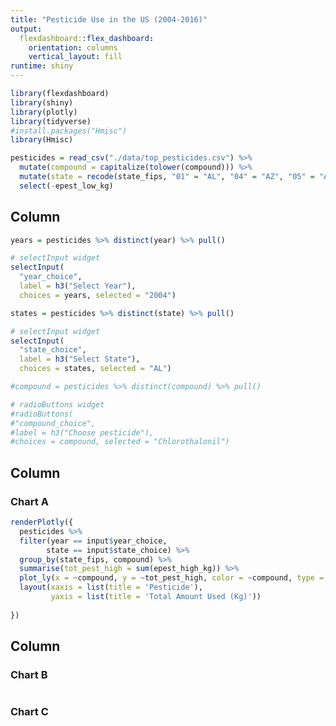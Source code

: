 ```yaml
---
title: "Pesticide Use in the US (2004-2016)"
output:
  flexdashboard::flex_dashboard:
    orientation: columns
    vertical_layout: fill
runtime: shiny
---
```


```r
library(flexdashboard)
library(shiny)
library(plotly)
library(tidyverse)
#install.packages("Hmisc")
library(Hmisc)
```

```r
pesticides = read_csv("./data/top_pesticides.csv") %>% 
  mutate(compound = capitalize(tolower(compound))) %>% 
  mutate(state = recode(state_fips, "01" = "AL", "04" = "AZ", "05" = "AR", "06" = "CA", "08" = "CO", "09" = "CT", "10" = "DE", "12" = "FL", "13" = "GA", "16" = "ID", "17" = "IL", "18" = "IN", "19" = "IA", "20" = "KS", "21" = "KY", "22" = "LA", "23" = "ME", "24" = "MD", "25" = "MA", "26" = "MI", "27" = "MN", "28" = "MS", "29" = "MO", "30" = "MT", "31" = "NE", "32" = "NV", "33" = "NH", "34" = "NJ", "35" = "NM", "36" = "NY", "37" = "NC", "38" = "ND", "39" = "OH", "40" = "OK", "41" = "OR", "42" = "PA", "44" = "RI", "45" = "SC", "46" = "SD", "47" = "TN", "48" = "TX", "49" = "UT", "50" = "VT", "51" = "VA", "53" = "WA", "54" = "WV", "55" = "WI", "56" = "WY")) %>%
  select(-epest_low_kg)
```

Column {.sidebar}
-----------------------------------------------------------------------

```r
years = pesticides %>% distinct(year) %>% pull()

# selectInput widget
selectInput(
  "year_choice", 
  label = h3("Select Year"),
  choices = years, selected = "2004")

states = pesticides %>% distinct(state) %>% pull()

# selectInput widget
selectInput(
  "state_choice", 
  label = h3("Select State"),
  choices = states, selected = "AL")

#compound = pesticides %>% distinct(compound) %>% pull()

# radioButtons widget
#radioButtons(
#"compound_choice", 
#label = h3("Choose pesticide"),
#choices = compound, selected = "Chlorothalonil")
```

Column {data-width=650}
-----------------------------------------------------------------------

### Chart A

```r

renderPlotly({
  pesticides %>%
  filter(year == input$year_choice, 
        state == input$state_choice) %>%
  group_by(state_fips, compound) %>%
  summarise(tot_pest_high = sum(epest_high_kg)) %>%
  plot_ly(x = ~compound, y = ~tot_pest_high, color = ~compound, type = "bar") %>%
  layout(xaxis = list(title = 'Pesticide'),
         yaxis = list(title = 'Total Amount Used (Kg)'))
  
})
```

Column {data-width=350}
-----------------------------------------------------------------------

### Chart B

```r


```

### Chart C

```r

```